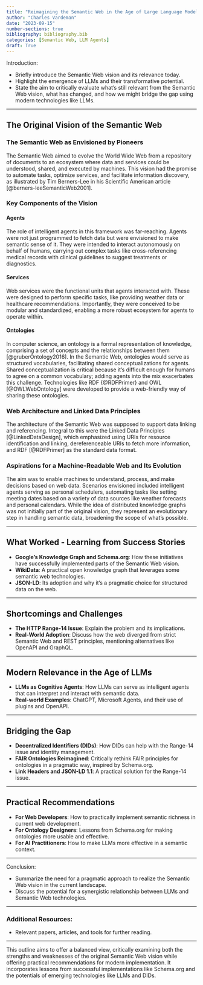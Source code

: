 ```yaml
---
title: "Reimagining the Semantic Web in the Age of Large Language Models: A Pragmatic Approach"
author: "Charles Vardeman"
date: "2023-09-15"
number-sections: true
bibliography: bibliography.bib
categories: [Semantic Web, LLM Agents]
draft: True
---
```


Introduction:

-   Briefly introduce the Semantic Web vision and its relevance today.
-   Highlight the emergence of LLMs and their transformative potential.
-   State the aim to critically evaluate what's still relevant from the Semantic Web vision, what has changed, and how we might bridge the gap using modern technologies like LLMs.

------------------------------------------------------------------------

## The Original Vision of the Semantic Web

### The Semantic Web as Envisioned by Pioneers

The Semantic Web aimed to evolve the World Wide Web from a repository of documents to an ecosystem where data and services could be understood, shared, and executed by machines. This vision had the promise to automate tasks, optimize services, and facilitate information discovery, as illustrated by Tim Berners-Lee in his Scientific American article [@berners-leeSemanticWeb2001].

### Key Components of the Vision

#### Agents

The role of intelligent agents in this framework was far-reaching. Agents were not just programmed to fetch data but were envisioned to make semantic sense of it. They were intended to interact autonomously on behalf of humans, carrying out complex tasks like cross-referencing medical records with clinical guidelines to suggest treatments or diagnostics.

#### Services

Web services were the functional units that agents interacted with. These were designed to perform specific tasks, like providing weather data or healthcare recommendations. Importantly, they were conceived to be modular and standardized, enabling a more robust ecosystem for agents to operate within.

#### Ontologies

In computer science, an ontology is a formal representation of knowledge, comprising a set of concepts and the relationships between them [@gruberOntology2016]. In the Semantic Web, ontologies would serve as structured vocabularies, facilitating shared conceptualizations for agents. Shared conceptualization is critical because it's difficult enough for humans to agree on a common vocabulary; adding agents into the mix exacerbates this challenge. Technologies like RDF {@RDFPrimer} and OWL [@OWLWebOntology] were developed to provide a web-friendly way of sharing these ontologies.

### Web Architecture and Linked Data Principles

The architecture of the Semantic Web was supposed to support data linking and referencing. Integral to this were the Linked Data Principles [@LinkedDataDesign], which emphasized using URIs for resource identification and linking, dereferenceable URIs to fetch more information, and RDF [@RDFPrimer] as the standard data format.

### Aspirations for a Machine-Readable Web and Its Evolution

The aim was to enable machines to understand, process, and make decisions based on web data. Scenarios envisioned included intelligent agents serving as personal schedulers, automating tasks like setting meeting dates based on a variety of data sources like weather forecasts and personal calendars. While the idea of distributed knowledge graphs was not initially part of the original vision, they represent an evolutionary step in handling semantic data, broadening the scope of what's possible.

------------------------------------------------------------------------

## What Worked - Learning from Success Stories

-   **Google's Knowledge Graph and Schema.org**: How these initiatives have successfully implemented parts of the Semantic Web vision.
-   **WikiData**: A practical open knowledge graph that leverages some semantic web technologies.
-   **JSON-LD**: Its adoption and why it's a pragmatic choice for structured data on the web.

------------------------------------------------------------------------

## Shortcomings and Challenges

-   **The HTTP Range-14 Issue**: Explain the problem and its implications.
-   **Real-World Adoption**: Discuss how the web diverged from strict Semantic Web and REST principles, mentioning alternatives like OpenAPI and GraphQL.

------------------------------------------------------------------------

## Modern Relevance in the Age of LLMs

-   **LLMs as Cognitive Agents**: How LLMs can serve as intelligent agents that can interpret and interact with semantic data.
-   **Real-world Examples**: ChatGPT, Microsoft Agents, and their use of plugins and OpenAPI.

------------------------------------------------------------------------

## Bridging the Gap

-   **Decentralized Identifiers (DIDs)**: How DIDs can help with the Range-14 issue and identity management.
-   **FAIR Ontologies Reimagined**: Critically rethink FAIR principles for ontologies in a pragmatic way, inspired by Schema.org.
-   **Link Headers and JSON-LD 1.1**: A practical solution for the Range-14 issue.

------------------------------------------------------------------------

## Practical Recommendations

-   **For Web Developers**: How to practically implement semantic richness in current web development.
-   **For Ontology Designers**: Lessons from Schema.org for making ontologies more usable and effective.
-   **For AI Practitioners**: How to make LLMs more effective in a semantic context.

------------------------------------------------------------------------

Conclusion:

-   Summarize the need for a pragmatic approach to realize the Semantic Web vision in the current landscape.
-   Discuss the potential for a synergistic relationship between LLMs and Semantic Web technologies.

------------------------------------------------------------------------

### Additional Resources:

-   Relevant papers, articles, and tools for further reading.

------------------------------------------------------------------------

This outline aims to offer a balanced view, critically examining both the strengths and weaknesses of the original Semantic Web vision while offering practical recommendations for modern implementation. It incorporates lessons from successful implementations like Schema.org and the potentials of emerging technologies like LLMs and DIDs.